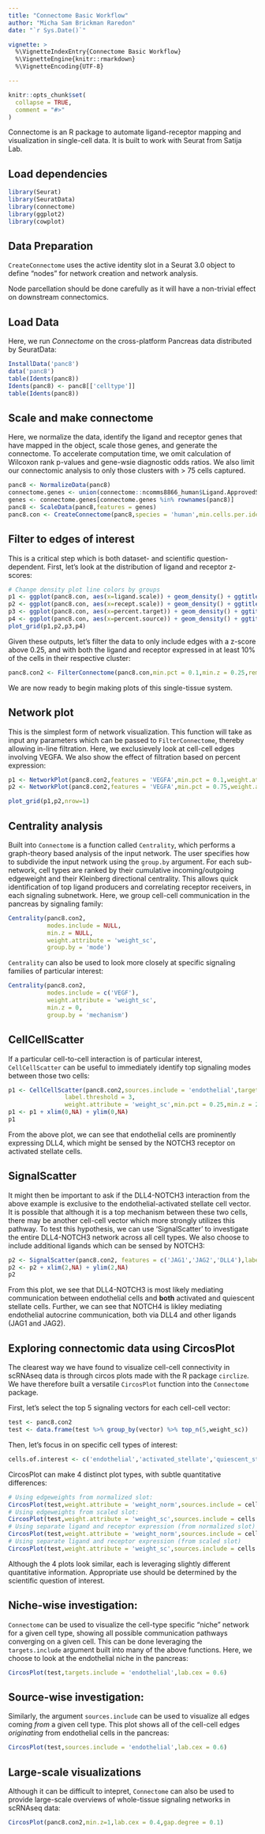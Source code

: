 ```yaml
---
title: "Connectome Basic Workflow"
author: "Micha Sam Brickman Raredon"
date: "`r Sys.Date()`"

vignette: >
  %\VignetteIndexEntry{Connectome Basic Workflow}
  %\VignetteEngine{knitr::rmarkdown}
  %\VignetteEncoding{UTF-8}

---
```


```r
knitr::opts_chunk$set(
  collapse = TRUE,
  comment = "#>"
)
```

Connectome is an R package to automate ligand-receptor mapping and visualization in single-cell data.  It is built to work with Seurat from Satija Lab.

## Load dependencies
```r
library(Seurat)
library(SeuratData)
library(connectome)
library(ggplot2)
library(cowplot)

```

## Data Preparation

`CreateConnectome` uses the active identity slot in a Seurat 3.0 object to define "nodes" for network creation and network analysis. 

Node parcellation should be done carefully as it will have a non-trivial effect on downstream connectomics. 

## Load Data
Here, we run *Connectome* on the cross-platform Pancreas data distributed by SeuratData:
```r
InstallData('panc8')
data('panc8')
table(Idents(panc8))
Idents(panc8) <- panc8[['celltype']]
table(Idents(panc8))
```

## Scale and make connectome
Here, we normalize the data, identify the ligand and receptor genes that have mapped in the object, scale those genes, and generate the connectome.  To accelerate computation time, we omit calculation of Wilcoxon rank p-values and gene-wsie diagnostic odds ratios. We also limit our connectomic analysis to only those clusters with > 75 cells captured.
``` r
panc8 <- NormalizeData(panc8)
connectome.genes <- union(connectome::ncomms8866_human$Ligand.ApprovedSymbol,connectome::ncomms8866_human$Receptor.ApprovedSymbol)
genes <- connectome.genes[connectome.genes %in% rownames(panc8)]
panc8 <- ScaleData(panc8,features = genes)
panc8.con <- CreateConnectome(panc8,species = 'human',min.cells.per.ident = 75,p.values = F,calculate.DOR = F)
```

## Filter to edges of interest
This is a critical step which is both dataset- and scientific question-dependent. First, let's look at the distribution of ligand and receptor z-scores:
```r
# Change density plot line colors by groups
p1 <- ggplot(panc8.con, aes(x=ligand.scale)) + geom_density() + ggtitle('Ligand.scale')
p2 <- ggplot(panc8.con, aes(x=recept.scale)) + geom_density() + ggtitle('Recept.scale')
p3 <- ggplot(panc8.con, aes(x=percent.target)) + geom_density() + ggtitle('Percent.target')
p4 <- ggplot(panc8.con, aes(x=percent.source)) + geom_density() + ggtitle('Percent.source')
plot_grid(p1,p2,p3,p4)
```

Given these outputs, let's filter the data to only include edges with a z-score above 0.25, and with both the ligand and receptor expressed in at least 10% of the cells in their respective cluster:
``` r
panc8.con2 <- FilterConnectome(panc8.con,min.pct = 0.1,min.z = 0.25,remove.na = T)
```
We are now ready to begin making plots of this single-tissue system.

## Network plot
This is the simplest form of network visualization. This function will take as input any parameters which can be passed to `FilterConnectome`, thereby allowing in-line filtration.  Here, we exclusievely look at cell-cell edges involving VEGFA.  We also show the effect of filtration based on percent expression:
```r
p1 <- NetworkPlot(panc8.con2,features = 'VEGFA',min.pct = 0.1,weight.attribute = 'weight_sc',include.all.nodes = T)
p2 <- NetworkPlot(panc8.con2,features = 'VEGFA',min.pct = 0.75,weight.attribute = 'weight_sc',include.all.nodes = T)
```
``` r
plot_grid(p1,p2,nrow=1)
```

## Centrality analysis
Built into `Connectome` is a function called `Centrality`, which performs a graph-theory based analysis of the input network. The user specifies how to subdivide the input network using the `group.by` argument. For each sub-network, cell types are ranked by their cumulative incoming/outgoing edgeweight and their Kleinberg directional centrality. This allows quick identification of top ligand producers and correlating receptor receivers, in each signaling subnetwork. Here, we group cell-cell communication in the pancreas by signaling family:
``` r
Centrality(panc8.con2,
           modes.include = NULL,
           min.z = NULL,
           weight.attribute = 'weight_sc',
           group.by = 'mode')
```

`Centrality` can also be used to look more closely at specific signaling families of particular interest:
``` r
Centrality(panc8.con2,
           modes.include = c('VEGF'),
           weight.attribute = 'weight_sc',
           min.z = 0,
           group.by = 'mechanism')
```

## CellCellScatter
If a particular cell-to-cell interaction is of particular interest, `CellCellScatter` can be useful to immediately identify top signaling modes between those two cells:
``` r
p1 <- CellCellScatter(panc8.con2,sources.include = 'endothelial',targets.include = 'activated_stellate',
                label.threshold = 3,
                weight.attribute = 'weight_sc',min.pct = 0.25,min.z = 2)
p1 <- p1 + xlim(0,NA) + ylim(0,NA)
p1
```
From the above plot, we can see that endothelial cells are prominently expressing DLL4, which might be sensed by the NOTCH3 receptor on activated stellate cells.

## SignalScatter
It might then be important to ask if the DLL4-NOTCH3 interaction from the above example is exclusive to the endothelial-activated stellate cell vector.  It is possible that although it is a top mechanism between these two cells, there may be another cell-cell vector which more strongly utilizes this pathway.  To test this hypothesis, we can use 'SignalScatter' to investigate the entire DLL4-NOTCH3 network across all cell types.  We also choose to include additional ligands which can be sensed by NOTCH3:
``` r
p2 <- SignalScatter(panc8.con2, features = c('JAG1','JAG2','DLL4'),label.threshold = 1,weight.attribute = 'weight_sc',min.z = 2)
p2 <- p2 + xlim(2,NA) + ylim(2,NA)
p2
```
From this plot, we see that DLL4-NOTCH3 is most likely mediating communication between endothelial cells and **both** activated and quiescent stellate cells.  Further, we can see that NOTCH4 is likley mediating endothelial autocrine communication, both via DLL4 and other ligands (JAG1 and JAG2).

## Exploring connectomic data using CircosPlot
The clearest way we have found to visualize cell-cell connectivity in scRNAseq data is through circos plots made with the R package `circlize`. We have therefore built a versatile `CircosPlot` function into the `Connectome` package.

First, let's select the top 5 signaling vectors for each cell-cell vector:
``` r
test <- panc8.con2
test <- data.frame(test %>% group_by(vector) %>% top_n(5,weight_sc))
```

Then, let's focus in on specific cell types of interest:
``` r
cells.of.interest <- c('endothelial','activated_stellate','quiescent_stellate','macrophage')
```

CircosPlot can make 4 distinct plot types, with subtle quantitative differences:

``` r
# Using edgeweights from normalized slot:
CircosPlot(test,weight.attribute = 'weight_norm',sources.include = cells.of.interest,targets.include = cells.of.interest,lab.cex = 0.6,title = 'Edgeweights from normalized slot')
# Using edgeweights from scaled slot:
CircosPlot(test,weight.attribute = 'weight_sc',sources.include = cells.of.interest,targets.include = cells.of.interest,lab.cex = 0.6,title = 'Edgeweights from scaled slot')
# Using separate ligand and receptor expression (from normalized slot)
CircosPlot(test,weight.attribute = 'weight_norm',sources.include = cells.of.interest,targets.include = cells.of.interest,balanced.edges = F,lab.cex = 0.6,title = 'Ligand vs. receptor expression (from normalized slot)')
# Using separate ligand and receptor expression (from scaled slot)
CircosPlot(test,weight.attribute = 'weight_sc',sources.include = cells.of.interest,targets.include = cells.of.interest,balanced.edges = F,lab.cex = 0.6,title = 'Ligand vs. receptor expression (from scaled slot)')
```

Although the 4 plots look similar, each is leveraging slightly different quantitative information. Appropriate use should be determined by the scientific question of interest.

## Niche-wise investigation:
`Connectome` can be used to visualize the cell-type specific "niche" network for a given cell type, showing all possible communication pathways converging on a given cell. This can be done leveraging the `targets.include` argument built into many of the above functions. Here, we choose to look at the endothelial niche in the pancreas:
``` r
CircosPlot(test,targets.include = 'endothelial',lab.cex = 0.6)
```

## Source-wise investigation:
Similarly, the argument `sources.include` can be used to visualize all edges coming *from* a given cell type. This plot shows all of the cell-cell edges *originating* from endothelial cells in the pancreas:
``` r
CircosPlot(test,sources.include = 'endothelial',lab.cex = 0.6)
```

## Large-scale visualizations
Although it can be difficult to intepret, `Connectome` can also be used to provide large-scale overviews of whole-tissue signaling networks in scRNAseq data:
``` r
CircosPlot(panc8.con2,min.z=1,lab.cex = 0.4,gap.degree = 0.1)
```